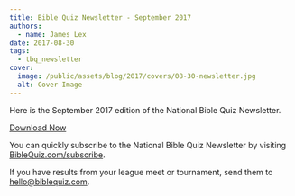 ```yaml
---
title: Bible Quiz Newsletter - September 2017
authors:
  - name: James Lex
date: 2017-08-30
tags:
  - tbq_newsletter
cover:
  image: /public/assets/blog/2017/covers/08-30-newsletter.jpg
  alt: Cover Image
---
```


Here is the September 2017 edition of the National Bible Quiz Newsletter.

<a href="/assets/blog/2017/09-newsletter.pdf" class="btn btn-primary">Download Now</a>

You can quickly subscribe to the National Bible Quiz Newsletter by visiting [BibleQuiz.com/subscribe](/subscribe).

If you have results from your league meet or tournament, send them to [hello@biblequiz.com](mailto:hello@biblequiz.com).
